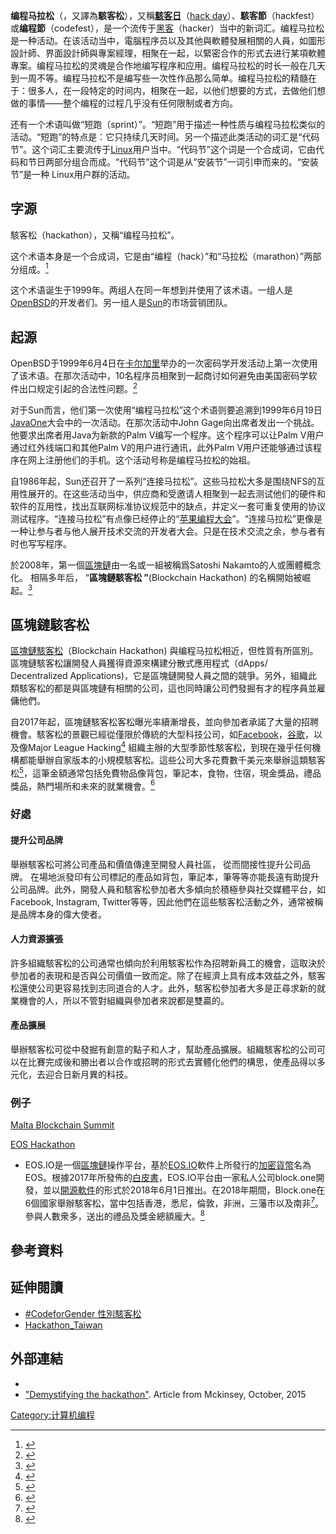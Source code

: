 {{合併從|Hack Day}}
{{TA
|1=zh-hans:编程;zh-hant:程式設計
|G1=IT
}}

'''编程马拉松'''（{{lang-en|hackathon}}，又譯為'''駭客松'''），又稱'''[[Hack_Day|駭客日]]'''（[[:Hack_Day|hack day]]）、'''駭客節'''（hackfest）或'''编程節'''（codefest），是一个流传于[[黑客|黑客]]（hacker）当中的新词汇。编程马拉松是一种活动。在该活动当中，電腦程序员以及其他與軟體發展相關的人員，如圖形設計師、界面設計師與專案經理，相聚在一起，以緊密合作的形式去进行某項軟體專案。编程马拉松的灵魂是合作地编写程序和应用。编程马拉松的时长一般在几天到一周不等。编程马拉松不是编写些一次性作品那么简单。编程马拉松的精髓在于：很多人，在一段特定的时间内，相聚在一起，以他们想要的方式，去做他们想做的事情——整个编程的过程几乎没有任何限制或者方向。

还有一个术语叫做“短跑（sprint）”。“短跑”用于描述一种性质与编程马拉松类似的活动。“短跑”的特点是：它只持续几天时间。另一个描述此类活动的词汇是“代码节”。这个词汇主要流传于[[Linux|Linux]]用户当中。“代码节”这个词是一个合成词，它由代码和节日两部分组合而成。“代码节”这个词是从“安装节”一词引申而来的。“安装节”是一种 Linux用户群的活动。
==字源==
駭客松（hackathon），又稱“编程马拉松”。

这个术语本身是一个合成词，它是由“编程（hack）”和“马拉松（marathon）”两部分组成。<ref>{{Cite web|title=What's a hackathon?|url=https://www.ionos.com/digitalguide/websites/web-development/whats-a-hackathon/|work=1&1 Digitalguide|accessdate=2019-02-14|language=en|archive-date=2019-02-14|archive-url=https://web.archive.org/web/20190214234908/https://www.ionos.com/digitalguide/websites/web-development/whats-a-hackathon/|dead-url=no}}</ref>

这个术语诞生于1999年。两组人在同一年想到并使用了该术语。一组人是[[OpenBSD|OpenBSD]]的开发者们。另一组人是[[昇陽電腦|Sun]]的市场营销团队。

== 起源 ==
OpenBSD于1999年6月4日在[[卡尔加里|卡尔加里]]举办的一次密码学开发活动上第一次使用了该术语。在那次活动中，10名程序员相聚到一起商讨如何避免由美国密码学软件出口规定引起的合法性问题。<ref>{{Cite web|title=OpenBSD: Hackathons|url=https://www.openbsd.org/hackathons.html|work=www.openbsd.org|accessdate=2019-02-14|archive-date=2017-09-18|archive-url=https://web.archive.org/web/20170918191121/https://www.openbsd.org/hackathons.html|dead-url=no}}</ref>

对于Sun而言，他们第一次使用“编程马拉松”这个术语则要追溯到1999年6月19日[[JavaOne|JavaOne]]大会中的一次活动。在那次活动中John Gage向出席者发出一个挑战。他要求出席者用Java为新款的Palm V编写一个程序。这个程序可以让Palm V用户通过红外线端口和其他Palm V的用户进行通讯，此外Palm V用户还能够通过该程序在网上注册他们的手机。这个活动号称是编程马拉松的始祖。

自1986年起，Sun还召开了一系列“连接马拉松”。这些马拉松大多是围绕NFS的互用性展开的。在这些活动当中，供应商和受邀请人相聚到一起去测试他们的硬件和软件的互用性，找出互联网标准协议规范中的缺点，并定义一套可重复使用的协议测试程序。“连接马拉松”有点像已经停止的“[[苹果编程大会|苹果编程大会]]”。“连接马拉松”更像是一种让参与者与他人展开技术交流的开发者大会。只是在技术交流之余，参与者有时也写写程序。

於2008年，第一個[[区块链|區塊鏈]]由一名或一組被稱爲Satoshi Nakamto的人或團體概念化。 相隔多年后， “'''區塊鏈駭客松 ”'''(Blockchain Hackathon) 的名稱開始被崛起。<ref>{{Cite web|title=The Rise Of Blockchain, Hackathons & The 'Hackonomy'|url=https://www.forbes.com/sites/rogeraitken/2016/11/03/the-rise-of-blockchain-hackathons-the-hackonomy/|work=Forbes|accessdate=2019-02-13|language=en|first=Roger|last=Aitken|archive-date=2019-02-13|archive-url=https://web.archive.org/web/20190213183616/https://www.forbes.com/sites/rogeraitken/2016/11/03/the-rise-of-blockchain-hackathons-the-hackonomy/|dead-url=no}}</ref>

== 區塊鏈駭客松 ==
[[區塊鏈駭客松|區塊鏈駭客松]]（Blockchain Hackathon) 與编程马拉松相近，但性質有所區別。區塊鏈駭客松讓開發人員獲得資源來構建分散式應用程式（dApps/ Decentralized Applications)，它是區塊鏈開發人員之間的競爭。另外，組織此類駭客松的都是與區塊鏈有相關的公司，這也同時讓公司們發掘有才的程序員並雇傭他們。

自2017年起，區塊鏈駭客松客松曝光率續漸增長，並向參加者承諾了大量的招聘機會。駭客松的景觀已經從僅限於傳統的大型科技公司，如[[Facebook|Facebook]]，[[Google|谷歌]]，以及像Major League Hacking<ref>{{Cite web|title=Major League Hacking|url=https://mlh.io/|work=Major League Hacking|accessdate=2019-02-15|language=en|archive-date=2019-02-14|archive-url=https://web.archive.org/web/20190214032409/https://mlh.io/|dead-url=no}}</ref> 組織主辦的大型季節性駭客松，到現在幾乎任何機構都能舉辦自家版本的小規模駭客松。這些公司大多花費數千美元來舉辦這類駭客松<ref>{{Cite web|title=Block.one Launches EOS Global Hackathon Series in Hong Kong|url=https://block.one/news/block-one-launches-eos-global-hackathon-series-with-hong-kong-event-at-kai-tak/|work=EOS Global Hackathon|accessdate=2019-02-15|language=en-US|archive-date=2019-02-19|archive-url=https://web.archive.org/web/20190219015633/https://block.one/news/block-one-launches-eos-global-hackathon-series-with-hong-kong-event-at-kai-tak/|dead-url=no}}</ref>，這筆金額通常包括免費物品像背包，筆記本，食物，住宿，現金獎品，禮品獎品，熱門場所和未來的就業機會。<ref>{{Cite web|title=Benefits of hosting a hackathon for your blockchain company - CryptoTicker - Your Key to Crypto, Blockchain and Futurism|url=https://cryptoticker.io/en/benefits-hackathon-blockchain-company/|work=https://cryptoticker.io/en/|date=2018-08-26|accessdate=2019-02-15|language=en-US|archive-date=2019-02-18|archive-url=https://web.archive.org/web/20190218201946/https://cryptoticker.io/en/benefits-hackathon-blockchain-company/|dead-url=no}}</ref>

=== 好處 ===

==== 提升公司品牌 ====
舉辦駭客松可將公司產品和價值傳達至開發人員社區， 從而間接性提升公司品牌。 在場地派發印有公司標記的產品如背包，筆記本，筆等等亦能長遠有助提升公司品牌。此外，開發人員和駭客松參加者大多傾向於積極參與社交媒體平台，如Facebook, Instagram, Twitter等等，因此他們在這些駭客松活動之外，通常被稱是品牌本身的偉大使者。

==== 人力資源擴張 ====
許多組織駭客松的公司通常也傾向於利用駭客松作為招聘新員工的機會，這取決於參加者的表現和是否與公司價值一致而定。除了在經濟上具有成本效益之外，駭客松還使公司更容易找到志同道合的人才。此外，駭客松參加者大多是正尋求新的就業機會的人，所以不管對組織與參加者來說都是雙贏的。

==== 產品擴展 ====

舉辦駭客松可從中發掘有創意的點子和人才，幫助產品擴展。組織駭客松的公司可以在比賽完成後和勝出者以合作或招聘的形式去實體化他們的構思，使產品得以多元化，去迎合日新月異的科技。

=== 例子 ===
[https://maltablockchainsummit.com/ Malta Blockchain Summit]{{Wayback|url=https://maltablockchainsummit.com/ |date=20190130050838 }}

[https://web.archive.org/web/20190118173152/https://eoshackathon.io/ EOS Hackathon]  

* EOS.IO是一個[[区块链|區塊鏈]]操作平台，基於[[EOS.IO|EOS.IO]]軟件上所發行的[[加密貨幣|加密貨幣]]名為EOS。根據2017年所發佈的[[白皮书|白皮書]]，EOS.IO平台由一家私人公司block.one開發，並以[[开源软件|開源軟件]]的形式於2018年6月1日推出。在2018年期間，Block.one在6個國家舉辦駭客松，當中包括香港，悉尼，倫敦，非洲，三藩市以及南非<ref>{{Cite web|title=Events Archive|url=https://eoshackathon.io/events/|work=EOS Global Hackathon|accessdate=2019-02-18|language=en-US|archive-url=https://web.archive.org/web/20190219015747/https://eoshackathon.io/events/|archive-date=2019-02-19|dead-url=yes}}</ref>。參與人數衆多，送出的禮品及獎金總額龐大。<ref>{{Cite web|title=Team NouGit Wins Top Award at Block.one’s Largest-Ever EOS Global Hackathon Event in San Francisco|url=https://eoshackathon.io/news/team-nougit-wins-top-award-at-block-ones-largest-ever-eos-global-hackathon-event-in-san-francisco/|work=EOS Global Hackathon|accessdate=2019-02-18|language=en-US|archive-url=https://web.archive.org/web/20190219015729/https://eoshackathon.io/news/team-nougit-wins-top-award-at-block-ones-largest-ever-eos-global-hackathon-event-in-san-francisco/|archive-date=2019-02-19|dead-url=yes}}</ref>

==參考資料 ==
{{reflist}}

==延伸閱讀==
{{refbegin}}
*[https://codeforgender.com #CodeforGender 性別駭客松]{{Wayback|url=https://codeforgender.com/ |date=20200422025741 }}
*[https://hackathon.tw Hackathon_Taiwan]{{Wayback|url=https://hackathon.tw/ |date=20190331004447 }}
{{refend}}

==外部連結==
{{commons category|Hackathons|Hackathon}}
* {{cite web |title= Media-Making Strategies to Support Community and Learning at Hackathons |publisher=MIT Center for Civic Media |date=June 30, 2014 |url=http://civic.mit.edu/blog/natematias/media-making-strategies-to-support-community-and-learning-at-hackathons }}
*[https://www.mckinsey.com/business-functions/mckinsey-digital/our-insights/demystifying-the-hackathon "Demystifying the hackathon"]. Article from Mckinsey, October, 2015

[[Category:计算机编程|Category:计算机编程]]